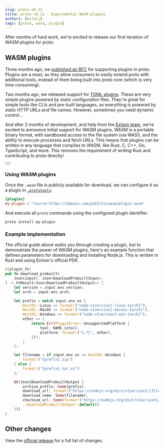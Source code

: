 ```yaml
---
slug: proto-v0.12
title: proto v0.12 - Experimental WASM plugins
authors: [milesj]
tags: [proto, wasm, plugin]
---
```



After months of hard work, we're excited to release our first iteration of WASM plugins for proto.

<!--truncate-->

## WASM plugins

Three months ago, we [published an RFC](https://github.com/moonrepo/proto/issues/73) for supporting
plugins in proto. Plugins are a must, as they allow consumers to easily extend proto with additional
tools, instead of them being built into proto core (which is very time consuming).

Two months ago, we released support for [TOML plugins](/docs/proto/non-wasm-plugin). These are very
simple plugins powered by static configuration files. They're great for simple tools like CLIs and
pre-built languages, as everything is powered by static HTTP URLs and file names. However, sometimes
you need dynamic control...

And after 2 months of development, and help from the [Extism team](https://extism.org/), we're
excited to announce initial support for WASM plugins. WASM is a portable binary format, with
sandboxed access to the file system (via WASI), and the ability to execute processes and fetch URLs.
This means that plugins can be written in any language that compiles to WASM, like Rust, C, C++, Go,
TypeScript, and more. This removes the requirement of writing Rust and contributing to proto
directly!

<div class="flex justify-center">
  <Button label="View WASM plugin guide" href="/docs/proto/wasm-plugin" size="lg" />
</div>

### Using WASM plugins

Once the `.wasm` file is publicly available for download, we can configure it as a plugin in
[`.prototools`](/docs/proto/config).

```toml
[plugins]
my-plugin = "source:https://domain.com/path/to/wasm/plugin.wasm"
```

And execute all `proto` commands using the configured plugin identifier.

```shell
proto install my-plugin
```

### Example implementation

The official guide above walks you through creating a plugin, but to demonstrate the power of WASM
plugins, here's an example function that defines parameters for downloading and installing Node.js.
This is written in Rust and using Extism's official PDK.

```rust
#[plugin_fn]
pub fn download_prebuilt(
    Json(input): Json<DownloadPrebuiltInput>,
) -> FnResult<Json<DownloadPrebuiltOutput>> {
    let version = input.env.version;
    let arch = input.env.arch;

    let prefix = match input.env.os {
        HostOS::Linux => format!("node-v{version}-linux-{arch}"),
        HostOS::MacOS => format!("node-v{version}-darwin-{arch}"),
        HostOS::Windows => format!("node-v{version}-win-{arch}"),
        other => {
            return Err(PluginError::UnsupportedPlatform {
                tool: NAME.into(),
                platform: format!("{:?}", other),
            })?;
        }
    };

    let filename = if input.env.os == HostOS::Windows {
        format!("{prefix}.zip")
    } else {
        format!("{prefix}.tar.xz")
    };

    Ok(Json(DownloadPrebuiltOutput {
        archive_prefix: Some(prefix),
        download_url: format!("https://nodejs.org/dist/v{version}/{filename}"),
        download_name: Some(filename),
        checksum_url: Some(format!("https://nodejs.org/dist/v{version}/SHASUMS256.txt")),
        ..DownloadPrebuiltOutput::default()
    }))
}
```

## Other changes

View the [official release](https://github.com/moonrepo/proto/releases/tag/v0.12.0) for a full list
of changes.
